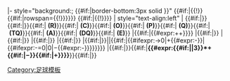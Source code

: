 <includeonly>|- style="background:{{{bc|}}}; {{#if:{{{border|}}}|border-bottom:3px solid {{{border|}}}}}"
{{#if:{{{p|}}}|{{!}}{{#if:{{{rows|}}}|rowspan={{{rows|}}}{{!}}}}{{{p}}}}}
{{#if:{{{group|}}}|{{!}}{{{group|}}}}}
| style="text-align:left" | {{#if:{{{nat|}}}|{{flagicon|{{{nat|}}}|{{{var|}}}}}}} {{#if:{{{t|}}}|{{{t|}}}}}{{#if:{{{relegated|}}}|&nbsp;'''(R)'''}}{{#if:{{{champion|}}}|&nbsp;'''(C)'''}}{{#if:{{{playoffwinner|}}}|&nbsp;'''(O)'''}}{{#if:{{{promoted|}}}|&nbsp;'''(P)'''}}{{#if:{{{qualified|}}}|&nbsp;'''(Q)'''}}{{#if:{{{tournamentqualified|}}}|&nbsp;'''(TQ)'''}}{{#if:{{{advances|}}}|&nbsp;'''(A)'''}}{{#if:{{{disqualified|}}}|&nbsp;'''(DQ)'''}}{{#if:{{{eliminated|}}}|&nbsp;'''(E)'''}}
|{{#if:{{{w|}}}|{{#expr:{{{w|}}}+{{{d|}}}+{{{l|}}}}}}}
|{{#if:{{{w|}}}|{{{w|}}}}}
|{{#if:{{{d|}}}|{{{d|}}}}}
|{{#if:{{{l|}}}|{{{l|}}}}}
|{{#if:{{{gf|}}}|{{{gf|}}}}}
|{{#if:{{{ga|}}}|{{{ga|}}}}}||{{#if:{{{gf|}}}{{{ga|}}}|{{#ifexpr:{{{gf|}}}-{{{ga|}}}>0|+{{#expr:{{{gf|}}}-{{{ga|}}}}}|{{#ifexpr:{{{gf|}}}-{{{ga|}}}=0|0|&minus;{{#expr:{{{ga|}}}-{{{gf|}}}}}}}}}}}
|{{#if:{{{pn|}}}|{{0}}}}{{#if:{{{w|}}}|'''{{#expr:{{#if:{{{wpts|}}}|{{{wpts|}}}|3}}*{{{w|}}}+{{{d|}}}{{#if:{{{dp|}}}|&minus;{{{dp|}}}}}{{#if:{{{bp|}}}|+{{{bp|}}}}}}}'''}}{{#if:{{{pn|}}}|<sup>'''{{{pn|}}}'''</sup>}}</includeonly><noinclude>
{{template doc}}
[[Category:足球模板]]
</noinclude>